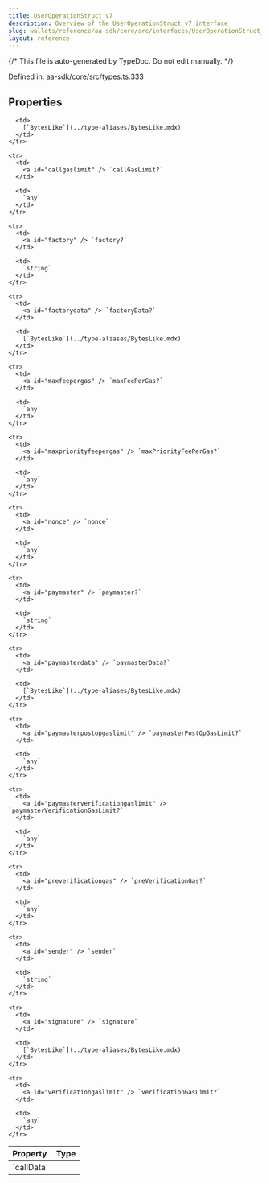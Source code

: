 ```yaml
---
title: UserOperationStruct_v7
description: Overview of the UserOperationStruct_v7 interface
slug: wallets/reference/aa-sdk/core/src/interfaces/UserOperationStruct_v7
layout: reference
---
```


{/* This file is auto-generated by TypeDoc. Do not edit manually. */}

Defined in: [aa-sdk/core/src/types.ts:333](https://github.com/alchemyplatform/aa-sdk/blob/08ef11b1fc98663df6a97fa93722c7f14b33f1cc/aa-sdk/core/src/types.ts#L333)

## Properties

<table>
  <thead>
    <tr>
      <th align="left">Property</th>
      <th align="left">Type</th>
    </tr>
  </thead>

  <tbody>
    <tr>
      <td>
        <a id="calldata" /> `callData`
      </td>

      <td>
        [`BytesLike`](../type-aliases/BytesLike.mdx)
      </td>
    </tr>

    <tr>
      <td>
        <a id="callgaslimit" /> `callGasLimit?`
      </td>

      <td>
        `any`
      </td>
    </tr>

    <tr>
      <td>
        <a id="factory" /> `factory?`
      </td>

      <td>
        `string`
      </td>
    </tr>

    <tr>
      <td>
        <a id="factorydata" /> `factoryData?`
      </td>

      <td>
        [`BytesLike`](../type-aliases/BytesLike.mdx)
      </td>
    </tr>

    <tr>
      <td>
        <a id="maxfeepergas" /> `maxFeePerGas?`
      </td>

      <td>
        `any`
      </td>
    </tr>

    <tr>
      <td>
        <a id="maxpriorityfeepergas" /> `maxPriorityFeePerGas?`
      </td>

      <td>
        `any`
      </td>
    </tr>

    <tr>
      <td>
        <a id="nonce" /> `nonce`
      </td>

      <td>
        `any`
      </td>
    </tr>

    <tr>
      <td>
        <a id="paymaster" /> `paymaster?`
      </td>

      <td>
        `string`
      </td>
    </tr>

    <tr>
      <td>
        <a id="paymasterdata" /> `paymasterData?`
      </td>

      <td>
        [`BytesLike`](../type-aliases/BytesLike.mdx)
      </td>
    </tr>

    <tr>
      <td>
        <a id="paymasterpostopgaslimit" /> `paymasterPostOpGasLimit?`
      </td>

      <td>
        `any`
      </td>
    </tr>

    <tr>
      <td>
        <a id="paymasterverificationgaslimit" /> `paymasterVerificationGasLimit?`
      </td>

      <td>
        `any`
      </td>
    </tr>

    <tr>
      <td>
        <a id="preverificationgas" /> `preVerificationGas?`
      </td>

      <td>
        `any`
      </td>
    </tr>

    <tr>
      <td>
        <a id="sender" /> `sender`
      </td>

      <td>
        `string`
      </td>
    </tr>

    <tr>
      <td>
        <a id="signature" /> `signature`
      </td>

      <td>
        [`BytesLike`](../type-aliases/BytesLike.mdx)
      </td>
    </tr>

    <tr>
      <td>
        <a id="verificationgaslimit" /> `verificationGasLimit?`
      </td>

      <td>
        `any`
      </td>
    </tr>

  </tbody>
</table>
